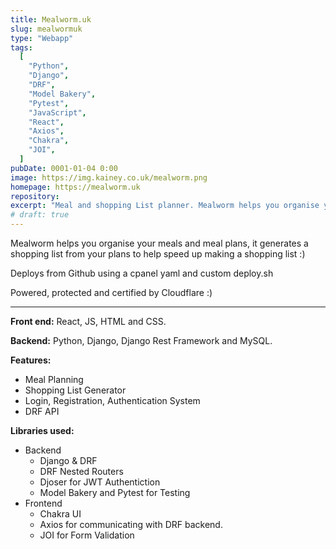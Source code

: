 ```yaml
---
title: Mealworm.uk
slug: mealwormuk
type: "Webapp"
tags:
  [
    "Python",
    "Django",
    "DRF",
    "Model Bakery",
    "Pytest",
    "JavaScript",
    "React",
    "Axios",
    "Chakra",
    "JOI",
  ]
pubDate: 0001-01-04 0:00
image: https://img.kainey.co.uk/mealworm.png
homepage: https://mealworm.uk
repository:
excerpt: "Meal and shopping List planner. Mealworm helps you organise your meals and meal plans, it generates a shopping list from your plans to help speed up making a shopping list :)"
# draft: true
---
```


Mealworm helps you organise your meals and meal plans, it generates a shopping list from your plans to help speed up making a shopping list :)

Deploys from Github using a cpanel yaml and custom deploy.sh

Powered, protected and certified by Cloudflare :)

---

**Front end:** React, JS, HTML and CSS.

**Backend:** Python, Django, Django Rest Framework and MySQL.

**Features:**

- Meal Planning
- Shopping List Generator
- Login, Registration, Authentication System
- DRF API

**Libraries used:**

- Backend
  - Django & DRF
  - DRF Nested Routers
  - Djoser for JWT Authentiction
  - Model Bakery and Pytest for Testing
- Frontend
  - Chakra UI
  - Axios for communicating with DRF backend.
  - JOI for Form Validation
